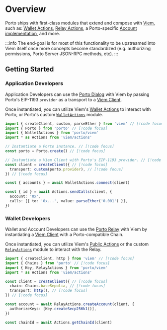 # Overview

Porto ships with first-class modules that extend and compose with [Viem](https://viem.sh),
such as: [Wallet Actions](/sdk/viem/WalletActions), [Relay Actions](/sdk/viem/RelayActions), a Porto-specific
[Account implementation](/sdk/viem/Account), and more.

:::info
The end-goal is for most of this functionality to be upstreamed into Viem itself once
more concepts become standardized (e.g. authorizing permissions, Porto Server JSON-RPC methods, etc).
:::

## Getting Started

### Application Developers

Application Developers can use the [Porto Dialog](/sdk/api/mode#modedialog) with Viem by passing Porto's EIP-1193 `provider` as
a transport to a [Viem Client](https://viem.sh/docs/clients/intro).

Once instantiated, you can utilize Viem's [Wallet Actions](https://viem.sh/docs/actions/wallet/introduction) to interact with Porto, or Porto's
custom [`WalletActions`](/sdk/viem/WalletActions) module.

```ts twoslash
import { createClient, custom, parseEther } from 'viem' // [!code focus]
import { Porto } from 'porto' // [!code focus]
import { WalletActions } from 'porto/viem' 
import * as Actions from 'viem/actions' 

// Instantiate a Porto instance. // [!code focus]
const porto = Porto.create() // [!code focus]

// Instantiate a Viem Client with Porto's EIP-1193 provider. // [!code focus]
const client = createClient({ // [!code focus]
  transport: custom(porto.provider), // [!code focus]
}) // [!code focus]

const { accounts } = await WalletActions.connect(client)

const { id } = await Actions.sendCalls(client, {
  account: '0x',
  calls: [{ to: '0x...', value: parseEther('0.001') }],
})
```

### Wallet Developers

Wallet and Account Developers can use the [Porto Relay](https://porto.sh/relay) with Viem by instantiating
a [Viem Client](https://viem.sh/docs/clients/intro) with a Porto-compatible Chain.

Once instantiated, you can utilize Viem's [Public Actions](https://viem.sh/docs/actions/public/introduction) or the
custom [`RelayActions`](/sdk/viem/RelayActions) module to interact with the Relay.

```ts twoslash
import { createClient, http } from 'viem' // [!code focus]
import { Chains } from 'porto' // [!code focus]
import { Key, RelayActions } from 'porto/viem'
import * as Actions from 'viem/actions'

const client = createClient({ // [!code focus]
  chain: Chains.baseSepolia, // [!code focus]
  transport: http(), // [!code focus]
}) // [!code focus]

const account = await RelayActions.createAccount(client, {
  authorizeKeys: [Key.createSecp256k1()],
})

const chainId = await Actions.getChainId(client)
```
